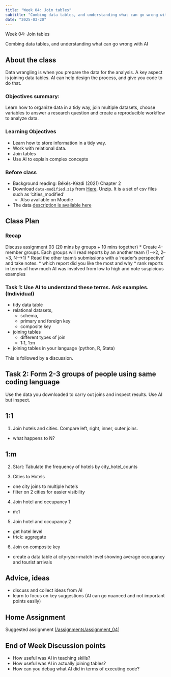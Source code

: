 ```yaml
---
title: "Week 04: Join tables"
subtitle: "Combing data tables, and understanding what can go wrong with AI"
date: "2025-03-20"
---
```



::: {.hero-section}
::: {.container}
::: {.hero-title}
Week 04: Join tables
:::
::: {.hero-subtitle}
Combing data tables, and understanding what can go wrong with AI
:::
:::
:::

## About the class

Data wrangling is when you prepare the data for the analysis. A key aspect is joining data tables. AI can help design the process, and give you code to do that. 

### Objectives summary: 

Learn how to organize data in a tidy way, join multiple datasets,  choose variables to answer a research question and create a reproducible workflow to analyze data.

### Learning Objectives

* Learn how to store information in a tidy way.
* Work with relational data.
* Join tables
* Use AI to explain complex concepts

### Before class 

* Background reading: Békés-Kézdi (2021) Chapter 2
* Download `data-modified.zip` from [Here](/data/austria-hotels).  Unzip. It is a set of csv files such as 'cities_modified'
  * Also available on Moodle
* The data [description is available here](/data/austria-hotels/hotel-data-readme.md)
 

## Class Plan

### Recap

Discuss assignment 03 (20 mins by groups + 10 mins together)
* Create 4-member groups. Each groups will read reports by an another team (1-->2, 2-->3, N-->1)
* Read the other team's submissions with a 'reader's perspective' and take notes. 
 * which report did you like the most and why
 * rank reports in terms of how much AI was involved from low to high and note suspicious examples 


### Task 1: Use AI to understand these terms. Ask examples. (Individual)

* tidy data table
* relational datasets,
  * schema,
  * primary and foreign key
  * composite key
* joining tables
  * different types of join
  * 1:1, 1:m
* joining tables in your language (python, R, Stata)

This is followed by a discussion.

## Task 2: Form 2-3 groups of people using same coding language

Use the data you downloaded to carry out joins and inspect results. Use AI but inspect. 

## 1:1

1. Join hotels and cities. Compare left, right, inner, outer joins. 
  *  what happens to N?

## 1:m

2. Start: Tabulate the frequency of hotels by city_hotel_counts

3. Cities to Hotels
  * one city joins to multiple hotels
  * filter on 2 cities for easier visibility

4. Join hotel and occupancy 1
  * m:1

5. Join hotel and occupancy  2
  * get hotel level
  * trick: aggregate 

6. Join on composite key

* create a data table at city-year-match level showing average occupancy and tourist arrivals

## Advice, ideas

* discuss and collect ideas from  AI
* learn to focus on key suggestions (AI can go nuanced and not important points easily)

## Home Assignment

Suggested assignment [[/assignments/assignment_04](/assignments/assignment_04.html)]

## End of Week Discussion points

* How useful was AI in teaching skills?
* How useful was AI in actually joining tables?
* How can you debug what AI did in terms of executing code?